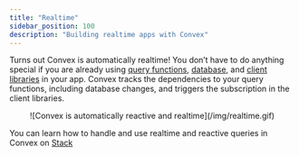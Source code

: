 ```yaml
---
title: "Realtime"
sidebar_position: 100
description: "Building realtime apps with Convex"
---
```


Turns out Convex is automatically realtime! You don’t have to do anything
special if you are already using [query functions](./functions/query-functions),
[database](./database), and [client libraries](./client/react/) in your app.
Convex tracks the dependencies to your query functions, including database
changes, and triggers the subscription in the client libraries.

<div align="center">
  ![Convex is automatically reactive and realtime](/img/realtime.gif)
</div>

You can learn how to handle and use realtime and reactive queries in Convex on
[Stack](https://stack.convex.dev/tag/Reactivity)

<StackPosts query="reactivity" />

